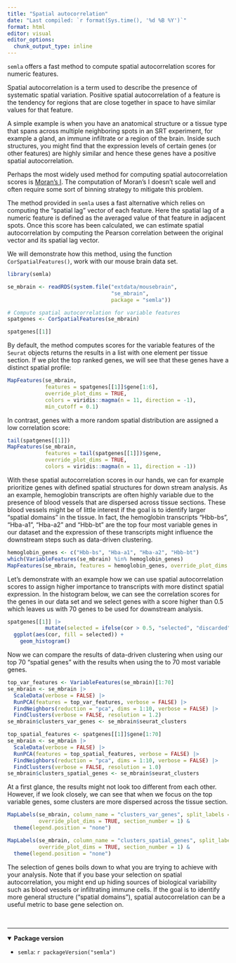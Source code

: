 ```yaml
---
title: "Spatial autocorrelation"
date: "Last compiled: `r format(Sys.time(), '%d %B %Y')`"
format: html
editor: visual
editor_options: 
  chunk_output_type: inline
---
```


`semla` offers a fast method to compute spatial autocorrelation scores for numeric features.

Spatial autocorrelation is a term used to describe the presence of systematic spatial variation. Positive spatial autocorrelation of a feature is the tendency for regions that are close together in space to have similar values for that feature.

A simple example is when you have an anatomical structure or a tissue type that spans across multiple neighboring spots in an SRT experiment, for example a gland, an immune infiltrate or a region of the brain. Inside such structures, you might find that the expression levels of certain genes (or other features) are highly similar and hence these genes have a positive spatial autocorrelation.

Perhaps the most widely used method for computing spatial autocorrelation scores is [Moran's I](https://en.wikipedia.org/wiki/Moran%27s_I). The computation of Moran's I doesn't scale well and often require some sort of binning strategy to mitigate this problem.

The method provided in `semla` uses a fast alternative which relies on computing the "spatial lag" vector of each feature. Here the spatial lag of a numeric feature is defined as the averaged value of that feature in adjacent spots. Once this score has been calculated, we can estimate spatial autocorrelation by computing the Pearson correlation between the original vector and its spatial lag vector.

We will demonstrate how this method, using the function `CorSpatialFeatures()`, work with our mouse brain data set.

```r
library(semla)
```

```r
se_mbrain <- readRDS(system.file("extdata/mousebrain",
                                 "se_mbrain",
                                 package = "semla"))

# Compute spatial autocorrelation for variable features
spatgenes <- CorSpatialFeatures(se_mbrain)

spatgenes[[1]]
```

By default, the method computes scores for the variable features of the `Seurat` objects returns the results in a list with one element per tissue section. If we plot the top ranked genes, we will see that these genes have a distinct spatial profile:

```r
MapFeatures(se_mbrain, 
            features = spatgenes[[1]]$gene[1:6], 
            override_plot_dims = TRUE,
            colors = viridis::magma(n = 11, direction = -1), 
            min_cutoff = 0.1)
```

In contrast, genes with a more random spatial distribution are assigned a low correlation score:

```r
tail(spatgenes[[1]])
MapFeatures(se_mbrain, 
            features = tail(spatgenes[[1]])$gene, 
            override_plot_dims = TRUE,
            colors = viridis::magma(n = 11, direction = -1))
```

With these spatial autocorrelation scores in our hands, we can for example prioritize genes with defined spatial structures for down stream analysis. As an example, hemoglobin transcripts are often highly variable due to the presence of blood vessels that are dispersed across tissue sections. These blood vessels might be of little interest if the goal is to identify larger "spatial domains" in the tissue. In fact, the hemoglobin transcripts "Hbb-bs", "Hba-a1", "Hba-a2" and "Hbb-bt" are the top four most variable genes in our dataset and the expression of these transcripts might influence the downstream steps such as data-driven clustering.

```r
hemoglobin_genes <- c("Hbb-bs", "Hba-a1", "Hba-a2", "Hbb-bt")
which(VariableFeatures(se_mbrain) %in% hemoglobin_genes)
MapFeatures(se_mbrain, features = hemoglobin_genes, override_plot_dims = TRUE)
```

Let's demonstrate with an example how we can use spatial autocorrelation scores to assign higher importance to transcripts with more distinct spatial expression. In the histogram below, we can see the correlation scores for the genes in our data set and we select genes with a score higher than 0.5 which leaves us with 70 genes to be used for downstream analysis.

```r
spatgenes[[1]] |> 
            mutate(selected = ifelse(cor > 0.5, "selected", "discarded")) |> 
  ggplot(aes(cor, fill = selected)) +
    geom_histogram()
```

Now we can compare the results of data-driven clustering when using our top 70 "spatial genes" with the results when using the to 70 most variable genes.

```r

top_var_features <- VariableFeatures(se_mbrain)[1:70]
se_mbrain <- se_mbrain |> 
  ScaleData(verbose = FALSE) |> 
  RunPCA(features = top_var_features, verbose = FALSE) |> 
  FindNeighbors(reduction = "pca", dims = 1:10, verbose = FALSE) |> 
  FindClusters(verbose = FALSE, resolution = 1.2)
se_mbrain$clusters_var_genes <- se_mbrain$seurat_clusters

top_spatial_features <- spatgenes[[1]]$gene[1:70]
se_mbrain <- se_mbrain |> 
  ScaleData(verbose = FALSE) |> 
  RunPCA(features = top_spatial_features, verbose = FALSE) |> 
  FindNeighbors(reduction = "pca", dims = 1:10, verbose = FALSE) |> 
  FindClusters(verbose = FALSE, resolution = 1.0)
se_mbrain$clusters_spatial_genes <- se_mbrain$seurat_clusters
```

At a first glance, the results might not look too different from each other. However, if we look closely, we can see that when we focus on the top variable genes, some clusters are more dispersed across the tissue section.

```r
MapLabels(se_mbrain, column_name = "clusters_var_genes", split_labels = TRUE, 
          override_plot_dims = TRUE, section_number = 1) &
  theme(legend.position = "none")

MapLabels(se_mbrain, column_name = "clusters_spatial_genes", split_labels = TRUE, 
          override_plot_dims = TRUE, section_number = 1) &
  theme(legend.position = "none")
```

The selection of genes boils down to what you are trying to achieve with your analysis. Note that if you base your selection on spatial autocorrelation, you might end up hiding sources of biological variability such as blood vessels or infiltrating immune cells. If the goal is to identify more general structure ("spatial domains"), spatial autocorrelation can be a useful metric to base gene selection on.

<br>

------------------------------------------------------------------------

<details open>

<summary>**Package version**</summary>

-   `semla`: `r packageVersion("semla")`

</details>

<br>
